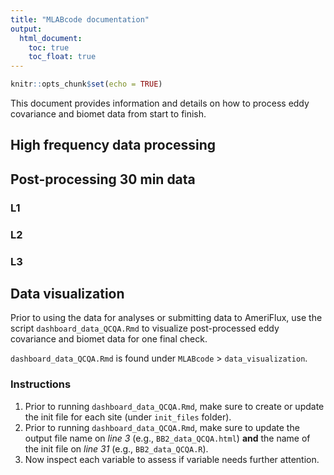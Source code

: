 ```yaml
---
title: "MLABcode documentation"
output:
  html_document:
    toc: true
    toc_float: true
---
```


```r
knitr::opts_chunk$set(echo = TRUE)
```
This document provides information and details on how to process eddy covariance and biomet data from start to finish.

## High frequency data processing 

## Post-processing 30 min data

### L1

### L2

### L3

## Data visualization 

Prior to using the data for analyses or submitting data to AmeriFlux, use the script `dashboard_data_QCQA.Rmd` to visualize post-processed eddy covariance and biomet data for one final check.

`dashboard_data_QCQA.Rmd` is found under `MLABcode` > `data_visualization`.

### Instructions
1) Prior to running `dashboard_data_QCQA.Rmd`, make sure to create or update the init file for each site (under `init_files` folder).    
2) Prior to running `dashboard_data_QCQA.Rmd`, make sure to update the output file name on _line 3_ (e.g., `BB2_data_QCQA.html`) **and** the name of the init file on _line 31_ (e.g., `BB2_data_QCQA.R`).    
3) Now inspect each variable to assess if variable needs further attention.  
